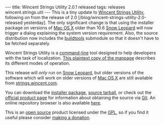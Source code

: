 ---
title: Wincent Strings Utility 2.0.1 released
tags: releases wincent.strings.util
---
This is a tiny update to [[Wincent Strings Utility]], following on from the release of 2.0 [/blog/wincent-strings-utility-2.0-released yesterday]. The only significant change is that using the installer package on versions of [[Mac OS X]] older than 10.6 [[Snow Leopard]] will now trigger a dialog explaining the system version requirement. Also, the source distribution now includes the [[buildtools]] submodule so that it doesn't have to be fetched separately.

Wincent Strings Utility is a [[command-line]] tool designed to help developers with the task of localization. [http://wincent.com/a/products/wincent-strings-util/wincent-strings-util.1.txt This plaintext copy of the manpage] describes its different modes of operation.

This release will ''only'' run on [[Snow Leopard]], but older versions of the software which will work on older versions of [[Mac OS X]] are still available from [http://strings.wincent.com/ strings.wincent.com].

You can download the [http://wincent.com/a/products/wincent-strings-util/download/wincent-strings-util-2.0.1.zip installer package], [http://wincent.com/a/products/wincent-strings-util/download/wincent-strings-util-2.0.1-src.tar.gz source tarball], or check out the [http://strings.wincent.com/ official product page] for information about obtaining the source via [[Git]]. An online repository browser is also available [http://git.wincent.com/wincent-strings-util.git here].

This is an [[open source]] product licensed under the [[GPL]], so if you find it useful please consider [https://www.paypal.com/xclick/business=win@wincent.com&item_name=Wincent+Strings+Utility+donation&no_note=1&currency_code=EUR&lc=GB making a donation].
